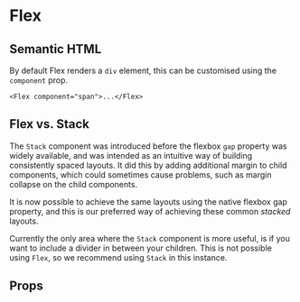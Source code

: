 
<Meta of={Stories} />

# Flex

<Description />

<Canvas of={Stories.Workshop} />

## Semantic HTML

By default Flex renders a `div` element, this can be customised using the
`component` prop.

```tsx dark
<Flex component="span">...</Flex>
```

## Flex vs. Stack

The `Stack` component was introduced before the flexbox `gap` property was
widely available, and was intended as an intuitive way of building consistently
spaced layouts. It did this by adding additional margin to child components,
which could sometimes cause problems, such as margin collapse on the child
components.

It is now possible to achieve the same layouts using the native
flexbox gap property, and this is our preferred way of achieving these common
_stacked_ layouts.

Currently the only area where the `Stack` component is more
useful, is if you want to include a divider in between your children. This is
not possible using `Flex`, so we recommend using `Stack` in this instance.

<Canvas of={Stories.Stack} />

## Props

<ArgTypes of={Stories} />
